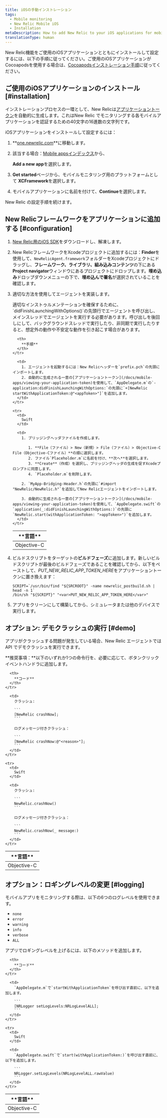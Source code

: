 ```yaml
---
title: iOSの手動インストレーション
tags:
  - Mobile monitoring
  - New Relic Mobile iOS
  - Installation
metaDescription: How to add New Relic to your iOS applications for mobile monitoring.
translationType: human
---
```


New Relic機能をご使用のiOSアプリケーションとともにインストールして設定するには、以下の手順に従ってください。ご使用のiOSアプリケーションがCocoapodsを使用する場合は、[Cocoapodsインストレーション手順](/docs/mobile-monitoring-installation/cocoapods-installation-and-configuration)に従ってください。

## ご使用のiOSアプリケーションのインストール [#installation]

インストレーションプロセスの一環として、New Relicは[アプリケーショントークン](/docs/mobile-apps/viewing-your-application-token)を自動的に生成します。これはNew Relic でモニタリングする各モバイルアプリケーションを認証するための40文字の16進数の文字列です。

iOSアプリケーションをインストールして設定するには：

1. **[one.newrelic.com](https://one.newrelic.com)**に移動します。

2. 該当する場合：[Mobile appsインデックス](/docs/mobile-apps/mobile-apps-menu)から、

   <Icon name="fe-plus-circle"/>

   **Add a new app**を選択します。

3. **Get started**ページから、モバイルモニタリング用のプラットフォームとして **XCFramework**を選択します。

4. モバイルアプリケーションに名前を付けて、**Continue**を選択します。

New Relic の設定手順を続けます。

## New Relicフレームワークをアプリケーションに追加する [#configuration]

1. [New Relic用のiOS SDK](/docs/release-notes/mobile-release-notes/xcframework-release-notes)をダウンロードし、解凍します。

2. New RelicフレームワークをXcodeプロジェクトに追加するには：**Finder**を使用して、`NewRelicAgent.framework`フォルダーをXcodeプロジェクトにドラッグし、**フレームワーク、ライブラリ、組み込みコンテンツ**の下にある**Project navigator**ウィンドウにあるプロジェクトにドロップします。**埋め込み**ドロップダウンメニューの下で、**埋め込んで署名**が選択されていることを確認します。

3. 適切な方法を使用してエージェントを実装します。

   <Callout variant="important">
     適切なインストゥルメンテーションを確保するために、`didFinishLaunchingWithOptions()`の先頭行でエージェントを呼び出し、メインスレッドでエージェントを実行する必要があります。呼び出しを後回しにして、バックグラウンドスレッドで実行したり、非同期で実行したりすると、想定外の動作や不安定な動作を引き起こす場合があります。
   </Callout>

   <table>
     <thead>
       <tr>
         <th style={{ width: "150px" }}>
           **言語**
         </th>

         <th>
           **手順**
         </th>
       </tr>
     </thead>

     <tbody>
       <tr>
         <td>
           Objective-C
         </td>

         <td>
           1. エージェントを起動するには：New Relicヘッダーを`prefix.pch`の先頭にインポートします。
           2. 自動的に生成される一意の[アプリケーショントークン](/docs/mobile-apps/viewing-your-application-token)を使用して、`AppDelegate.m`の`-application:didFinishLaunchingWithOptions:`の先頭に`+[NewRelic startWithApplicationToken:@"<appToken>"]`を追加します。
         </td>
       </tr>

       <tr>
         <td>
           Swift
         </td>

         <td>
           1. ブリッジングヘッダファイルを作成します。

              1. **File（ファイル）> New（新規）> File（ファイル）> Objective-C File（Objective-Cファイル）**の順に選択します。
              2. ファイル`Placeholder.m`に名前を付け、**次へ**を選択します。
              3. **Create**（作成）を選択し、ブリッジングヘッダの生成を促すXcodeプロンプトに同意します。
              4. `Placeholder.m`を削除します。

           2. `MyApp-Bridging-Header.h`の先頭に`#import "NewRelic/NewRelic.h"`を追加してNew Relicエージェントをインポートします。

           3. 自動的に生成される一意の[アプリケーショントークン](/docs/mobile-apps/viewing-your-application-token)を使用して、`AppDelegate.swift`の`application(_:didFinishLaunchingWithOptions:)`の先頭に`NewRelic.start(withApplicationToken: ">appToken>")`を追加します。
         </td>
       </tr>
     </tbody>
   </table>

4. ビルドスクリプトをターゲットの**ビルドフェーズ**に追加します。新しいビルドスクリプトが最後のビルドフェーズであることを確認してから、以下をペーストして、<var>PUT_NEW_RELIC_APP_TOKEN_HERE</var>をアプリケーショントークンに置き換えます：

   ```
   SCRIPT=`/usr/bin/find "${SRCROOT}" -name newrelic_postbuild.sh | head -n 1`
   /bin/sh "${SCRIPT}" "<var>PUT_NEW_RELIC_APP_TOKEN_HERE</var>"
   ```

5. アプリをクリーンにして構築してから、シミュレータまたは他のデバイスで実行します。

## オプション: デモクラッシュの実行 [#demo]

アプリがクラッシュする問題が発生している場合、New Relic エージェントでは API でデモクラッシュを実行できます。

**推奨事項：**以下のいずれか1つの命令行を、必要に応じて、ボタンクリックイベントハンドラに追加します。

<table>
  <thead>
    <tr>
      <th style={{ width: "150px" }}>
        **言語**
      </th>

      <th>
        **コード**
      </th>
    </tr>
  </thead>

  <tbody>
    <tr>
      <td>
        Objective-C
      </td>

      <td>
        クラッシュ:

        ```
        [NewRelic crashNow];
        ```

        ログメッセージ付きクラッシュ：

        ```
        [NewRelic crashNow:@"<reason>"];
        ```
      </td>
    </tr>

    <tr>
      <td>
        Swift
      </td>

      <td>
        クラッシュ:

        ```
        NewRelic.crashNow()
        ```

        ログメッセージ付きクラッシュ：

        ```
        NewRelic.crashNow(_ message:)
        ```
      </td>
    </tr>
  </tbody>
</table>

## オプション：ロギングレベルの変更 [#logging]

モバイルアプリをモニタリングする際は、以下の6つのログレベルを使用できます。

* `none`
* `error`
* `warning`
* `info`
* `verbose`
* `ALL`

アプリでロギングレベルを上げるには、以下のメソッドを追加します。

<table>
  <thead>
    <tr>
      <th style={{ width: "150px" }}>
        **言語**
      </th>

      <th>
        **コード**
      </th>
    </tr>
  </thead>

  <tbody>
    <tr>
      <td>
        Objective-C
      </td>

      <td>
        `AppDelegate.m`で`startWithApplicationToken`を呼び出す直前に、以下を追加します。

        ```
        [NRLogger setLogLevels:NRLogLevelALL];
        ```
      </td>
    </tr>

    <tr>
      <td>
        Swift
      </td>

      <td>
        `AppDelegate.swift`で`start(withApplicationToken:)`を呼び出す直前に、以下を追加します。

        ```
        NRLogger.setLogLevels(NRLogLevelALL.rawValue)
        ```
      </td>
    </tr>
  </tbody>
</table>